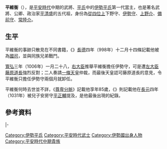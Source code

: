 {{多個問題|
{{unreferenced|time=2015-07-04T02:45:38+00:00}}
{{请求翻译|time=2015-07-03T17:48:44+00:00}}
{{Expand|time=2015-07-03T17:48:44+00:00}}
}}
{{東亞男性歷史人物
|名稱 = 平維衡
|出生日期 = 不詳
|逝世日期 = 不詳
|身份 = [[從四位|從四位上]][[下野國|下野守]]
|主君 = [[一條天皇|一條天皇]]→[[三條天皇|三條天皇]]→[[後一條天皇|後一條天皇]]？
|父親 = {{link-ja|平貞盛|平貞盛}}
|正室 = 陸奧國住人長介女
|子 = [[平正度|平正度]]、平正濟、平正輔、平正能
}}
{{japanese|japanese=平 維衡|kana=たいら の これひら|romaji=Taira no Korehira}}

'''平維衡'''（{{bd|？||？|}}），是[[平安時代|平安時代]]中期的武將、[[平氏|平氏]]中的[[伊勢平氏|伊勢平氏]]第一代當主，也是著名武將、公卿、政治家[[平清盛|平清盛]]的五代祖，身份為[[從四位|從四位上]]下野守、[[伊勢國|伊勢守]]、[[上野國|上野介]]、[[備前國|備前守]]、[[常陸國|常陸介]]。

==生平==
平維衡的事跡只散見在不同書籍，《{{link-ja|權記|権記}}》[[長德|長德]]四年（998年）十二月十四條記載他被{{link-ja|遙任|遙任}}為[[國司|國司]]，並與同族兄弟{{link-ja|平致賴|平致頼}}戰鬥。

[[寬弘|寬弘]]三年（1006年）一月二十八，{{link-ja|除目|除目|新任}}[[右大臣|右大臣]]{{link-ja|藤原顯光|藤原顕光}}推舉平維衡擔任伊勢守，可是遭[[左大臣|左大臣]][[藤原道長|藤原道長]]強烈反對；二人奏請[[一條天皇|一條天皇]]仲裁，而最後天皇認可藤原道長的意見，令平維衡只擔任伊勢守兩個月就卸任。

平維衡何時去世並不詳，《[[尊卑分脈|尊卑分脈]]》記載他享年85歲，《{{link-ja|小右記|小右記}}》則記載他在[[長元|長元]]四年（1031年）被兒子安房守[[平正輔|平正輔]]提及，是他最後出現的紀錄。

==參考資料==
{{Reflist}}

{{start box|width=auto}}
{{s-pre}}
|-
{{s-before|{{link-ja|平貞盛|平貞盛}}|{{link-ja|坂東平氏|坂東平氏}}當主}}
{{s-title|[[伊勢平氏|伊勢平氏]]當主|}}
{{s-after|[[平正度|平正度]]}}
{{end box}}

[[Category:伊勢平氏|Category:伊勢平氏]]
[[Category:平安時代武士|Category:平安時代武士]]
[[Category:伊勢國出身人物|Category:伊勢國出身人物]]
[[Category:平安時代中期貴族|Category:平安時代中期貴族]]